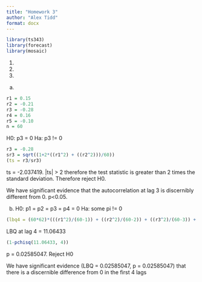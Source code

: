 ```yaml
---
title: "Homework 3"
author: "Alex Tidd"
format: docx
---
```


```r
library(ts343)
library(forecast)
library(mosaic)
```

1)



2)



3)

a)
```r
r1 = 0.15
r2 = -0.21
r3 = -0.28
r4 = 0.16
r5 = -0.10
n = 60
```

H0: p3 = 0
Ha: p3 != 0

```r
r3 = -0.28
sr3 = sqrt((1+2*((r1^2) + ((r2^2)))/60))
(ts = r3/sr3)
```
ts = -2.037419. |ts| > 2 therefore the test statistic is greater than 2 times the standard deviation. Therefore reject H0.

We have significant evidence that the autocorrelation at lag 3 is discernibly different from 0. p<0.05.


b)
H0: p1 = p2 = p3 = p4 = 0
Ha: some pi != 0

```r
(lbq4 = (60*62)*(((r1^2)/(60-1)) + ((r2^2)/(60-2)) + ((r3^2)/(60-3)) + ((r4^2)/(60-4))))
```
LBQ at lag 4 = 11.06433

```r
(1-pchisq(11.06433, 4))
```
p = 0.02585047. Reject H0

We have significant evidence (LBQ = 0.02585047, p = 0.02585047) that there is a discernible difference from 0 in the first 4 lags

